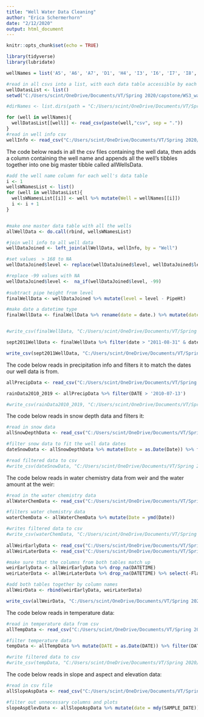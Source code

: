 ```yaml
---
title: "Well Water Data Cleaning"
author: "Erica Schermerhorn"
date: "2/12/2020"
output: html_document
---
```


```r
knitr::opts_chunk$set(echo = TRUE)
```

```r
library(tidyverse)
library(lubridate)

wellNames = list('A5', 'A6', 'A7', 'D1', 'H4', 'I3', 'I6', 'I7', 'I8', 'I9', 'JD01', 'JD02', 'JD03', 'JD04', 'JD05', 'JD06', 'JD07', 'JD08', 'JD10', 'JD11', 'JD12', 'JD13', 'JD14', 'JD15', 'JD16', 'JD17', 'JD18', 'JD19', 'JD20', 'JD21', 'JD22', 'JD23', 'JD24', 'JD25', 'JD26', 'JD27', 'JD28', 'JD29', 'JD30', 'JD31', 'K1', 'K10', 'K11', 'K12', 'K1D', 'K4D', 'K4M', 'K4S', 'K5', 'K6D', 'K6S', 'K7D', 'K7S', 'K8', 'K9', 'N1', 'N2', 'N3', 'N4', 'N5', 'O1', 'O2', 'P1', 'P2', 'Q1', 'Q2', 'T1')

#read in all csvs into a list, with each data table accessible by each well's name
wellDatasList <- list()
setwd("C:/Users/scint/OneDrive/Documents/VT/Spring 2020/capstone/WS3_waterlevel_data/")

#dirNames <- list.dirs(path = "C:/Users/scint/OneDrive/Documents/VT/Spring 2020/capstone/WS3_waterlevel_data/.", full.names = FALSE, recursive = TRUE)

for (well in wellNames){
  wellDatasList[[well]] <- read_csv(paste(well,"csv", sep = "."))
}
#read in well info csv
wellInfo <- read_csv("C:/Users/scint/OneDrive/Documents/VT/Spring 2020/capstone/w3well_locations.txt")
```

The code below reads in all the csv files containing the well data, then adds a column containing the well name and appends all the well's tibbles together into one big master tibble called allWellsData.
```r
#add the well name column for each well's data table
i <- 1
wellsWNamesList <- list()
for (well in wellDatasList){
  wellsWNamesList[[i]] <- well %>% mutate(Well = wellNames[[i]])
  i <- i + 1
}


#make one master data table with all the wells
allWellData <- do.call(rbind, wellsWNamesList)

#join well info to all well data
wellDataJoined <- left_join(allWellData, wellInfo, by = "Well")

#set values  > 168 to NA
wellDataJoined$level <- replace(wellDataJoined$level, wellDataJoined$level > 168, NA)

#replace -99 values with NA
wellDataJoined$level <-  na_if(wellDataJoined$level, -99)
  
#subtract pipe height from level
finalWellData <- wellDataJoined %>% mutate(level = level - PipeHt)

#make date a datetime type
finalWellData <- finalWellData %>% rename(date = date.) %>% mutate(date = ymd_hms(date))


#write_csv(finalWellData, "C:/Users/scint/OneDrive/Documents/VT/Spring 2020/capstone/cleanWellData2.csv")

sept2011WellData <- finalWellData %>% filter(date > "2011-08-31" & date < "2011-10-01")

write_csv(sept2011WellData, "C:/Users/scint/OneDrive/Documents/VT/Spring 2020/capstone/EI_Capstone_S20/Query_Group/sept2011Data.csv")

```
The code below reads in precipitation info and filters it to match the dates our well data is from.
```r
allPrecipData <- read_csv("C:/Users/scint/OneDrive/Documents/VT/Spring 2020/capstone/dailyGagePrecip1956-2019.csv")

rainData2010_2019 <- allPrecipData %>% filter(DATE > '2010-07-13')

#write_csv(rainData2010_2019, "C:/Users/scint/OneDrive/Documents/VT/Spring 2020/capstone/EI_Capstone_S20/Query_Group/precipData.csv")

```
The code below reads in snow depth data and filters it:
```r
#read in snow data
allSnowDepthData <- read_csv("C:/Users/scint/OneDrive/Documents/VT/Spring 2020/capstone/HBEF_snowdepth1956-2018.csv")

#filter snow data to fit the well data dates
dateSnowData <- allSnowDepthData %>% mutate(Date = as.Date(Date)) %>% filter(Date > '2010-01-01')

#read filtered data to csv
#write_csv(dateSnowData, "C:/Users/scint/OneDrive/Documents/VT/Spring 2020/capstone/EI_Capstone_S20/Query_Group/snowDepthData.csv")

```


The code below reads in water chemistry data from weir and the water amount at the weir:
```r
#read in the water chemistry data
allWaterChemData <- read_csv("C:/Users/scint/OneDrive/Documents/VT/Spring 2020/capstone/W3_surface_water_chemistry.csv")

#filters water chemistry data
waterChemData <- allWaterChemData %>% mutate(Date = ymd(Date))

#writes filtered data to csv
#write_csv(waterChemData, "C:/Users/scint/OneDrive/Documents/VT/Spring 2020/capstone/EI_Capstone_S20/Query_Group/waterChemData.csv")
  
allWeirEarlyData <- read_csv("C:/Users/scint/OneDrive/Documents/VT/Spring 2020/capstone/w3_stmflow_1957-2012.csv")
allWeirLaterData <- read_csv("C:/Users/scint/OneDrive/Documents/VT/Spring 2020/capstone/w3_stmflow_2013-2017_5min.csv")

#make sure that the columns from both tables match up
weirEarlyData <- allWeirEarlyData %>% drop_na(DATETIME)
weirLaterData <- allWeirLaterData %>% drop_na(DATETIME) %>% select(-Flag)

#add both tables together by column names
allWeirData <- rbind(weirEarlyData, weirLaterData)

write_csv(allWeirData, "C:/Users/scint/OneDrive/Documents/VT/Spring 2020/capstone/EI_Capstone_S20/Query_Group/weirDischargeData.csv")
```


The code below reads in temperature data:
```r
#read in temperature data from csv
allTempData <- read_csv("C:/Users/scint/OneDrive/Documents/VT/Spring 2020/capstone/tdm_all_temp_mean.txt")

#filter temperature data
tempData <- allTempData %>% mutate(DATE = as.Date(DATE)) %>% filter(DATE > '2010-01-01')

#write filtered data to csv
#write_csv(tempData, "C:/Users/scint/OneDrive/Documents/VT/Spring 2020/capstone/EI_Capstone_S20/Query_Group/tempData.csv")
```


The code below reads in slope and aspect and elevation data:
```r
#read in csv file
allSlopeAspData <- read_csv("C:/Users/scint/OneDrive/Documents/VT/Spring 2020/capstone/valley_plots_aspect_slope.csv")

#filter out unnecessary columns and plots
slopeAspElevData <- allSlopeAspData %>% mutate(date = mdy(SAMPLE_DATE)) %>% select(-c(SAMPLE_DATE, DATE_NOTE))
```

